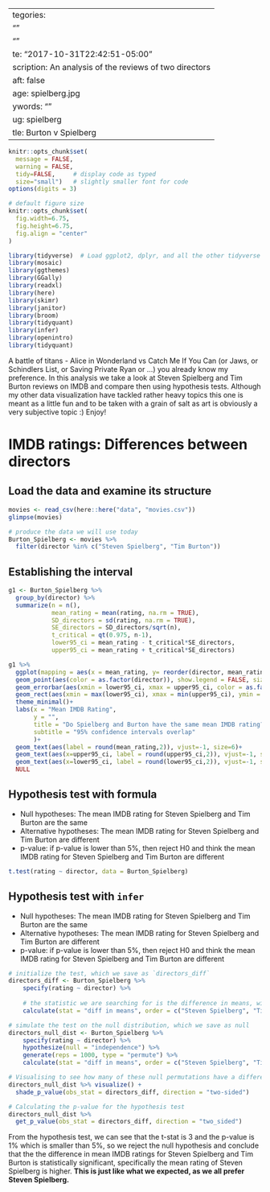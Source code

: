   ---
categories:
- ""
- ""
date: "2017-10-31T22:42:51-05:00"
description: An analysis of the reviews of two directors
draft: false
image: spielberg.jpg
keywords: ""
slug: spielberg
title: Burton v Spielberg
---


```r
knitr::opts_chunk$set(
  message = FALSE, 
  warning = FALSE, 
  tidy=FALSE,     # display code as typed
  size="small")   # slightly smaller font for code
options(digits = 3)

# default figure size
knitr::opts_chunk$set(
  fig.width=6.75, 
  fig.height=6.75,
  fig.align = "center"
)
```


```r
library(tidyverse)  # Load ggplot2, dplyr, and all the other tidyverse packages
library(mosaic)
library(ggthemes)
library(GGally)
library(readxl)
library(here)
library(skimr)
library(janitor)
library(broom)
library(tidyquant)
library(infer)
library(openintro)
library(tidyquant)
```


A battle of titans - Alice in Wonderland vs Catch Me If You Can (or Jaws, or Schindlers List, or Saving Private Ryan or ...) you already know my preference. In this analysis we take a look at Steven Spielberg and Tim Burton reviews on IMDB and compare then using hypothesis tests. Although my other data visualization have tackled rather heavy topics this one is meant as a little fun and to be taken with a grain of salt as art is obviously a very subjective topic :) Enjoy!

# IMDB ratings: Differences between directors


## Load the data and examine its structure

```r
movies <- read_csv(here::here("data", "movies.csv"))
glimpse(movies)

# produce the data we will use today
Burton_Spielberg <- movies %>% 
  filter(director %in% c("Steven Spielberg", "Tim Burton"))

```

## Establishing the interval

```r

g1 <- Burton_Spielberg %>% 
  group_by(director) %>% 
  summarize(n = n(), 
            mean_rating = mean(rating, na.rm = TRUE), 
            SD_directors = sd(rating, na.rm = TRUE),
            SE_directors = SD_directors/sqrt(n),
            t_critical = qt(0.975, n-1),
            lower95_ci = mean_rating - t_critical*SE_directors,
            upper95_ci = mean_rating + t_critical*SE_directors)

g1 %>% 
  ggplot(mapping = aes(x = mean_rating, y= reorder(director, mean_rating)))+
  geom_point(aes(color = as.factor(director)), show.legend = FALSE, size = 5) +
  geom_errorbar(aes(xmin = lower95_ci, xmax = upper95_ci, color = as.factor(director)), width = 0.1, show.legend = FALSE, size = 1.8) +
  geom_rect(aes(xmin = max(lower95_ci), xmax = min(upper95_ci), ymin = -Inf, ymax = Inf), alpha = 0.1, fill = "black") +
  theme_minimal()+
  labs(x = "Mean IMDB Rating",
       y = "",
       title = "Do Spielberg and Burton have the same mean IMDB rating?",
       subtitle = "95% confidence intervals overlap"
       )+
  geom_text(aes(label = round(mean_rating,2)), vjust=-1, size=6)+
  geom_text(aes(x=upper95_ci, label = round(upper95_ci,2)), vjust=-1, size=5)+
  geom_text(aes(x=lower95_ci, label = round(lower95_ci,2)), vjust=-1, size=5)+
  NULL


```

## Hypothesis test with formula

- Null hypotheses: The mean IMDB rating for Steven Spielberg and Tim Burton are the same
- Alternative hypotheses: The mean IMDB rating for Steven Spielberg and Tim Burton are different
- p-value: if p-value is lower than 5%, then reject H0 and think the mean IMDB rating for Steven Spielberg and Tim Burton are different

```r

t.test(rating ~ director, data = Burton_Spielberg)

```

## Hypothesis test with `infer`

- Null hypotheses: The mean IMDB rating for Steven Spielberg and Tim Burton are the same
- Alternative hypotheses: The mean IMDB rating for Steven Spielberg and Tim Burton are different
- p-value: if p-value is lower than 5%, then reject H0 and think the mean IMDB rating for Steven Spielberg and Tim Burton are different

```r

# initialize the test, which we save as `directors_diff`
directors_diff <- Burton_Spielberg %>%
    specify(rating ~ director) %>%
  
    # the statistic we are searching for is the difference in means, with the order being "Steven Spielberg", "Tim Burton"
    calculate(stat = "diff in means", order = c("Steven Spielberg", "Tim Burton"))

# simulate the test on the null distribution, which we save as null
directors_null_dist <- Burton_Spielberg %>%
    specify(rating ~ director) %>%
    hypothesize(null = "independence") %>%
    generate(reps = 1000, type = "permute") %>%
    calculate(stat = "diff in means", order = c("Steven Spielberg", "Tim Burton"))

# Visualising to see how many of these null permutations have a difference
directors_null_dist %>% visualize() +
  shade_p_value(obs_stat = directors_diff, direction = "two-sided")

# Calculating the p-value for the hypothesis test
directors_null_dist %>%
  get_p_value(obs_stat = directors_diff, direction = "two_sided")
```

From the hypothesis test, we can see that the t-stat is 3 and the p-value is 1% which is smaller than 5%, so we reject the null hypothesis and conclude that the the difference in mean IMDB ratings for Steven Spielberg and Tim Burton is statistically significant, specifically the mean rating of Steven Spielberg is higher. **This is just like what we expected, as we all prefer Steven Spielberg.**